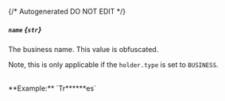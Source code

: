 {/* Autogenerated DO NOT EDIT  */}
##### `name` *{`str`}*
The business name. This value is obfuscated.


Note, this is only applicable if the `holder.type` is set to `BUSINESS`.

<br/>
**Example:** `Tr******es`


